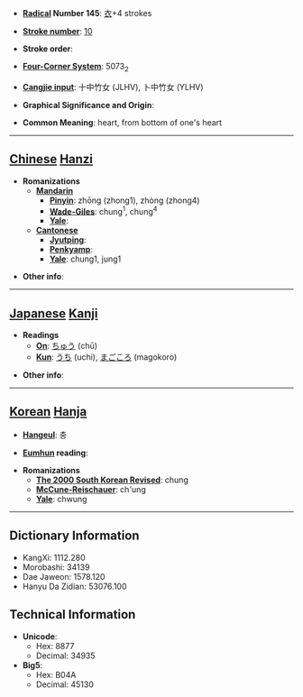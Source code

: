 * '''[[Wiktionary:Chinese radical index| Radical]] Number 145''': [[Wiktionary:Chinese radical index 衣|衣]]+4 strokes

* '''[[Wiktionary:Chinese total strokes index|Stroke number]]''': [[Wiktionary:Chinese total strokes index 10|10]]

* '''Stroke order''': 

* '''[[Wiktionary:Chinese four corner index|Four-Corner System]]''': 5073<sub>2</sub>

* '''[[Wiktionary:Chinese Cangjie index|Cangjie input]]''': 十中竹女 (JLHV), 卜中竹女 (YLHV)

* '''Graphical Significance and Origin''': 

* '''Common Meaning''': heart, from bottom of one's heart

----

== [[Chinese]] [[Hanzi]] ==

* '''Romanizations'''
** '''[[Mandarin]]'''
*** '''[[Pinyin]]''': zhōng (zhong1), zhòng (zhong4)
*** '''[[Wade-Giles]]''': chung<sup>1</sup>, chung<sup>4</sup>
*** '''[[Yale]]''': 
** '''[[Cantonese]]'''
*** '''[[Jyutping]]''':
*** '''[[Penkyamp]]''': 
*** '''[[Yale]]''': chung1, jung1

* '''Other info''': 

----

== [[Japanese]] [[Kanji]] ==

* '''Readings'''
** '''[[On]]''': [[ちゅう]] (chū)
** '''[[Kun]]''': [[うち]] (uchi), [[まごころ]] (magokoro)

* '''Other info''':  

----

== [[Korean]] [[Hanja]] ==

* '''[[Hangeul]]''': 충

* '''[[Eumhun]] reading''': 

* '''Romanizations'''
** '''[[The 2000 South Korean Revised Romanization|The 2000 South Korean Revised]]''': chung
** '''[[McCune-Reischauer]]''': ch'ung
** '''[[Yale]]''': chwung

----

== Dictionary Information ==

* KangXi: 1112.280
* Morobashi: 34139
* Dae Jaweon: 1578.120
* Hanyu Da Zidian: 53076.100

== Technical Information ==

* '''Unicode''':
** Hex: 8877
** Decimal: 34935
* '''Big5''':
** Hex: B04A
** Decimal: 45130